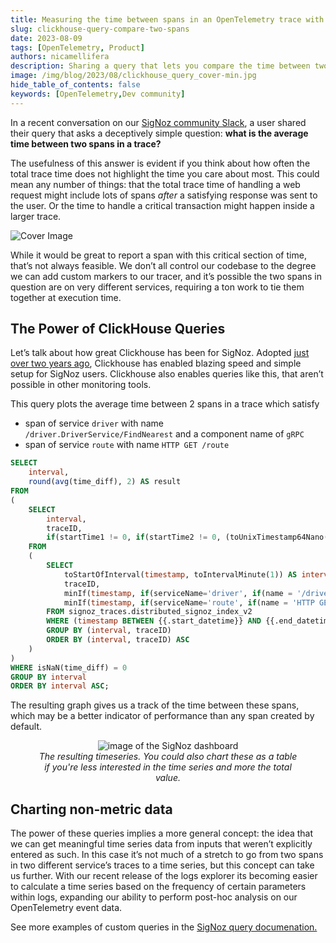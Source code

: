 ```yaml
---
title: Measuring the time between spans in an OpenTelemetry trace with a Clickhouse query
slug: clickhouse-query-compare-two-spans
date: 2023-08-09
tags: [OpenTelemetry, Product]
authors: nicamellifera
description: Sharing a query that lets you compare the time between two spans in different traces, even across two different services.
image: /img/blog/2023/08/clickhouse_query_cover-min.jpg
hide_table_of_contents: false
keywords: [OpenTelemetry,Dev community]
---
```


<head>
  <link rel="canonical" href="https://signoz.io/blog/clickhouse-query-compare-two-spans/"/>
</head>

In a recent conversation on our <a href = "https://signoz.io/slack" rel="noopener noreferrer nofollow" target="_blank" >SigNoz community Slack</a>, a user shared their query that asks a deceptively simple question: **what is the average time between two spans in a trace?**

The usefulness of this answer is evident if you think about how often the total trace time does not highlight the time you care about most. This could mean any number of things: that the total trace time of handling a web request might include lots of spans _after_ a satisfying response was sent to the user. Or the time to handle a critical transaction might happen inside a larger trace.



![Cover Image](/img/blog/2023/08/clickhouse_query_cover.webp)

While it would be great to report a span with this critical section of time, that’s not always feasible. We don’t all control our codebase to the degree we can add custom markers to our tracer, and it’s possible the two spans in question are on very different services, requiring a ton work to tie them together at execution time.

## The Power of ClickHouse Queries

Let’s talk about how great Clickhouse has been for SigNoz. Adopted [just over two years ago](https://signoz.io/blog/clickhouse-storage-monitoring/), Clickhouse has enabled blazing speed and simple setup for SigNoz users. Clickhouse also enables queries like this, that aren’t possible in other monitoring tools.

This query plots the average time between 2 spans in a trace which satisfy

- span of service `driver` with name `/driver.DriverService/FindNearest` and a component name of `gRPC`
- span of service `route` with name `HTTP GET /route`

```sql
SELECT
    interval,
    round(avg(time_diff), 2) AS result
FROM
(
    SELECT
        interval,
        traceID,
        if(startTime1 != 0, if(startTime2 != 0, (toUnixTimestamp64Nano(startTime2) - toUnixTimestamp64Nano(startTime1)) / 1000000, nan), nan) AS time_diff
    FROM
    (
        SELECT
            toStartOfInterval(timestamp, toIntervalMinute(1)) AS interval,
            traceID,
            minIf(timestamp, if(serviceName='driver', if(name = '/driver.DriverService/FindNearest', if((stringTagMap['component']) = 'gRPC', true, false), false), false)) AS startTime1,
            minIf(timestamp, if(serviceName='route', if(name = 'HTTP GET /route', true, false), false)) AS startTime2
        FROM signoz_traces.distributed_signoz_index_v2
        WHERE (timestamp BETWEEN {{.start_datetime}} AND {{.end_datetime}}) AND (serviceName IN ('driver', 'route'))
        GROUP BY (interval, traceID)
        ORDER BY (interval, traceID) ASC
    )
)
WHERE isNaN(time_diff) = 0
GROUP BY interval
ORDER BY interval ASC;

```

The resulting graph gives us a track of the time between these spans, which may be a better indicator of performance than any span created by default.

<figure data-zoomable align='center'>
    <img src="/img/blog/2023/08/time-gap.webp" alt="image of the SigNoz dashboard"/>
    <figcaption><i>The resulting timeseries. You could also chart these as a table if you're less interested in the time series and more the total value.</i></figcaption>
</figure>

## Charting non-metric data

The power of these queries implies a more general concept: the idea that we can get meaningful time series data from inputs that weren’t explicitly entered as such. In this case it’s not much of a stretch to go from two spans in two different service’s traces to a time series, but this concept can take us further. With our recent release of the logs explorer its becoming easier to calculate a time series based on the frequency of certain parameters within logs, expanding our ability to perform post-hoc analysis on our OpenTelemetry event data.

See more examples of custom queries in the <a href = "https://signoz.io/docs/tutorial/writing-clickhouse-queries-in-dashboard/" rel="noopener noreferrer nofollow" target="_blank" >SigNoz query documenation.</a>
